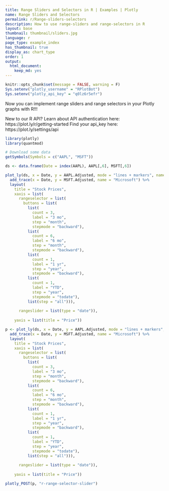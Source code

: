 ```yaml
---
title: Range Sliders and Selectors in R | Examples | Plotly
name: Range Sliders and Selectors
permalink: r/Range-sliders-selectors
description: How to use range-sliders and range-selectors in R
layout: base
thumbnail: thumbnail/sliders.jpg
language: r
page_type: example_index
has_thumbnail: true
display_as: chart_type
order: 1
output: 
  html_document: 
    keep_md: yes
---
```


```r
knitr::opts_chunk$set(message = FALSE, warning = F)
Sys.setenv("plotly_username" = "RPlotBot")
Sys.setenv("plotly_api_key" = "q0lz6r5efr")
```
Now you can implement range sliders and range selectors in your Plotly graphs with R!!!

New to our R API?
Learn about API authentication here: https://plot.ly/r/getting-started 
Find your api_key here: https://plot.ly/settings/api

```r
library(plotly)
library(quantmod)

# Download some data
getSymbols(Symbols = c("AAPL", "MSFT"))

ds <- data.frame(Date = index(AAPL), AAPL[,6], MSFT[,6])

plot_ly(ds, x = Date, y = AAPL.Adjusted, mode = "lines + markers", name = "Apple") %>% 
  add_trace(x = Date, y = MSFT.Adjusted, name = "Microsoft") %>% 
  layout(
    title = "Stock Prices",
    xaxis = list(
      rangeselector = list(
        buttons = list(
          list(
            count = 3, 
            label = "3 mo", 
            step = "month",
            stepmode = "backward"),
          list(
            count = 6, 
            label = "6 mo", 
            step = "month",
            stepmode = "backward"),
          list(
            count = 1, 
            label = "1 yr", 
            step = "year",
            stepmode = "backward"),
          list(
            count = 1, 
            label = "YTD", 
            step = "year",
            stepmode = "todate"),
          list(step = "all"))),
      
      rangeslider = list(type = "date")),
    
    yaxis = list(title = "Price"))
```

```r
p <- plot_ly(ds, x = Date, y = AAPL.Adjusted, mode = "lines + markers", name = "Apple") %>% 
  add_trace(x = Date, y = MSFT.Adjusted, name = "Microsoft") %>% 
  layout(
    title = "Stock Prices",
    xaxis = list(
      rangeselector = list(
        buttons = list(
          list(
            count = 3, 
            label = "3 mo", 
            step = "month",
            stepmode = "backward"),
          list(
            count = 6, 
            label = "6 mo", 
            step = "month",
            stepmode = "backward"),
          list(
            count = 1, 
            label = "1 yr", 
            step = "year",
            stepmode = "backward"),
          list(
            count = 1, 
            label = "YTD", 
            step = "year",
            stepmode = "todate"),
          list(step = "all"))),
      
      rangeslider = list(type = "date")),
    
    yaxis = list(title = "Price"))

plotly_POST(p, "r-range-selector-slider")
```
